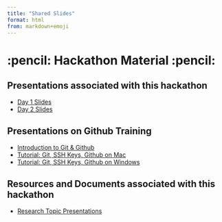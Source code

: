 ```yaml
---
title: "Shared Slides"
format: html
from: markdown+emoji
---
```


# :pencil: Hackathon Material :pencil:

## Presentations associated with this hackathon

- [Day 1 Slides](https://mrc-ide.github.io/cema-mrc-hackathon/slides/intro_slides.html)
- [Day 2 Slides](https://mrc-ide.github.io/cema-mrc-hackathon/slides/day2_slides.html)

## Presentations on Github Training

- [Introduction to Git & Github](https://mrc-ide.github.io/cema-mrc-hackathon/slides/git_intro_slides.html)
- [Tutorial: Git, SSH Keys, Github on Mac](https://mrc-ide.github.io/cema-mrc-hackathon/slides/git_install_mac.html)
- [Tutorial: Git, SSH Keys, Github on Windows](https://mrc-ide.github.io/cema-mrc-hackathon/slides/git_install_windows.html)

## Resources and Documents associated with this hackathon

- [Research Topic Presentations](https://docs.google.com/document/d/e/2PACX-1vSCnA6v5e8kXdZIIJuxiwvFIYElBKH0tNczezd-GJnR40tIc0B3XVPQrTmqIUw7P1ApT941ku0QnJDW/pub)
